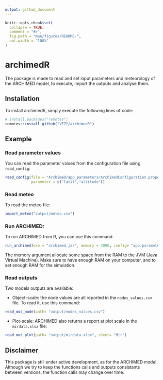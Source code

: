 ```yaml
---
output: github_document
---
```


<!-- README.md is generated from README.Rmd. Please edit that file -->

```r
knitr::opts_chunk$set(
  collapse = TRUE,
  comment = "#>",
  fig.path = "man/figures/README-",
  out.width = "100%"
)
```
# archimedR

The package is made to read and set input parameters and meteorology of the ARCHIMED model, to execute, import the outputs and analyse them.


## Installation 

To install archimedR, simply execute the following lines of code:  

```r
# install.packages("remotes")
remotes::install_github("VEZY/archimedR")
```

## Example

### Read parameter values

You can read the parameter values from the configuration file using `read_config`:  

```r
read_config(file = "Archimed/app_parameters/ArchimedConfiguration.properties",
            parameter = c("latit","altitude"))
```

### Read meteo

To read the meteo file: 

```r
import_meteo("output/meteo.csv")
```

### Run ARCHIMED:

To run ARCHIMED from R, you can use this command:

```r
run_archimed(exe = "archimed.jar", memory = 4096, config= "app.parameters")
```

The memory argument allocate some space from the RAM to the JVM (Java Virtual Machine). Make sure to have enough RAM on your computer, and to set enough RAM for the simulation.


### Read outputs

Two models outputs are available: 

* Object-scale: the node values are all reported in the `nodes_values.csv` file. To read it, use this command:  

```r
read_out_node(path= "output/nodes_values.csv")
```

* Plot-scale: ARCHIMED also returns a report at plot scale in the `mirdata.xlsx` file: 

```r
read_out_plot(path= "output/mirdata.xlsx", sheet= "Mir")
```


## Disclaimer

This package is still under active development, as for the ARCHIMED model. Although we try to keep the functions calls and outputs consistants between versions, the function calls may change over time.
